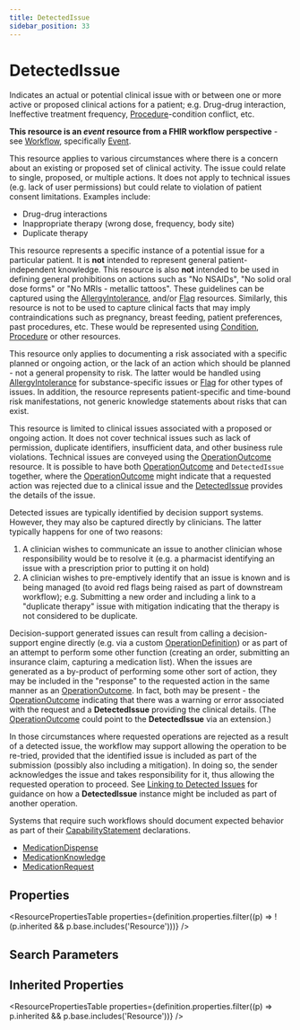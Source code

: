 ```yaml
---
title: DetectedIssue
sidebar_position: 33
---
```


# DetectedIssue

Indicates an actual or potential clinical issue with or between one or more active or proposed clinical actions for a patient; e.g. Drug-drug interaction, Ineffective treatment frequency, <a href="/docs/api/fhir/resources/procedure">Procedure</a>-condition conflict, etc.

  <Tabs queryString="intro-section">
  <TabItem value="usage" label="Usage" default>
    <div> <a name="scope"></a>  <p><strong>This resource is an <em>event</em> resource from a FHIR workflow perspective</strong> - see <a href="https://www.hl7.org/fhir/workflow.html">Workflow</a>, specifically <a href="https://www.hl7.org/fhir/workflow.html#event">Event</a>.</p>  <p> This resource applies to various circumstances where there is a concern about an existing or proposed set of clinical activity.  The issue could relate to single, proposed, or multiple actions.   It does not apply to technical issues (e.g. lack of user permissions) but could relate to violation of patient consent limitations.  Examples include: </p> <ul>   <li>Drug-drug interactions</li>   <li>Inappropriate therapy (wrong dose, frequency, body site)</li>   <li>Duplicate therapy</li> </ul>    <p> This resource represents a specific instance of a potential issue for a particular patient. It is <b>not</b> intended to represent general patient-independent knowledge. This resource is also <b>not</b> intended to be used in defining general prohibitions on actions such as "No NSAIDs", "No solid oral dose forms" or "No MRIs - metallic tattoos".   These guidelines can be captured using the <a href="/docs/api/fhir/resources/allergyintolerance">AllergyIntolerance</a>, and/or <a href="/docs/api/fhir/resources/flag">Flag</a> resources.   Similarly, this resource is not to be used to capture clinical facts that may imply contraindications such as pregnancy, breast feeding, patient preferences, past procedures, etc.  These would be represented using <a href="/docs/api/fhir/resources/condition">Condition</a>, <a href="/docs/api/fhir/resources/procedure">Procedure</a> or other resources. </p> </div>
    </TabItem>
  <TabItem value="relationships" label="Relationships">
    <div> <a name="bnr"></a>  <p> This resource only applies to documenting a risk associated with a specific planned or ongoing action, or the lack of an action which should be planned - not a general propensity to risk. The latter would be handled using <a href="/docs/api/fhir/resources/allergyintolerance">AllergyIntolerance</a> for substance-specific issues or <a href="/docs/api/fhir/resources/flag">Flag</a> for other types of issues. In addition, the resource represents patient-specific and time-bound risk manifestations, not generic knowledge statements about risks that can exist. </p> <p>This resource is limited to clinical issues associated with a proposed or ongoing action.  It does not cover technical issues such as lack of permission, duplicate identifiers, insufficient data, and other business rule violations. Technical issues are conveyed using the <a href="/docs/api/fhir/resources/operationoutcome">OperationOutcome</a> resource.   It is possible to have both <a href="/docs/api/fhir/resources/operationoutcome">OperationOutcome</a> and <code>DetectedIssue</code> together, where the <a href="/docs/api/fhir/resources/operationoutcome">OperationOutcome</a> might  indicate that a requested action was rejected due to a clinical issue and the <a href="/docs/api/fhir/resources/detectedissue">DetectedIssue</a> provides the details of the issue.</p> </div>
    </TabItem>
  <TabItem value="backgroundAndContext" label="Background and Context">
    <div> <a name="bnc"></a>  <p> Detected issues are typically identified by decision support systems.  However, they may also be captured directly by clinicians.  The latter typically happens for one of two reasons: </p> <ol>   <li>A clinician wishes to communicate an issue to another clinician whose responsibility would be to resolve it (e.g. a pharmacist identifying an issue with a prescription prior to putting it on hold)</li>   <li>A clinician wishes to pre-emptively identify that an issue is known and is being managed (to avoid red flags being raised as part of downstream workflow); e.g. Submitting a new order and including a link to    a "duplicate therapy" issue with mitigation indicating that the therapy is not considered to be duplicate.</li> </ol> <p> Decision-support generated issues can result from calling a decision-support engine directly (e.g. via a custom <a href="/docs/api/fhir/resources/operationdefinition">OperationDefinition</a>) or as part of an attempt to perform some other function (creating an order, submitting an insurance claim, capturing a medication list).  When the issues are generated as a by-product of performing some other sort of action, they may be included in the "response" to the requested action in the same manner as an <a href="/docs/api/fhir/resources/operationoutcome">OperationOutcome</a>.  In fact, both may be present - the <a href="/docs/api/fhir/resources/operationoutcome">OperationOutcome</a> indicating that there was a warning or error associated with the request and a <b>DetectedIssue</b> providing the clinical details.  (The <a href="/docs/api/fhir/resources/operationoutcome">OperationOutcome</a> could point to the <b>DetectedIssue</b> via an extension.) </p> <p> In those circumstances where requested operations are rejected as a result of a detected issue, the workflow may support allowing the operation to be re-tried, provided that the identified issue is included as part of the submission (possibly also including a mitigation).  In doing so, the sender acknowledges the issue and takes responsibility for it, thus allowing the requested operation to proceed.  See <a href="https://www.hl7.org/fhir/#linking">Linking to Detected Issues</a> for guidance on how a <b>DetectedIssue</b> instance might be included as part of another operation. </p> <p> Systems that require such workflows should document expected behavior as part of their <a href="/docs/api/fhir/resources/capabilitystatement">CapabilityStatement</a> declarations. </p>  </div>
    </TabItem>
  <TabItem value="referencedBy" label="Referenced By">
    <ul><li><a href="/docs/api/fhir/resources/medicationdispense">MedicationDispense</a></li>
<li><a href="/docs/api/fhir/resources/medicationknowledge">MedicationKnowledge</a></li>
<li><a href="/docs/api/fhir/resources/medicationrequest">MedicationRequest</a></li></ul>
    </TabItem>
</Tabs>


## Properties

<ResourcePropertiesTable properties={definition.properties.filter((p) => !(p.inherited && p.base.includes('Resource')))} />

## Search Parameters

<SearchParamsTable searchParams={definition.searchParameters} />

## Inherited Properties

<ResourcePropertiesTable properties={definition.properties.filter((p) => p.inherited && p.base.includes('Resource'))} />


